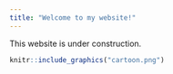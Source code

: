 ```yaml
---
title: "Welcome to my website!"
---
```


This website is under construction.


```r
knitr::include_graphics("cartoon.png")
```